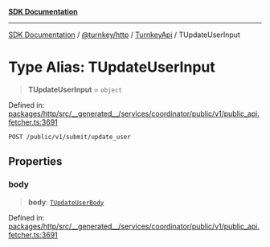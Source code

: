 [**SDK Documentation**](../../../../../README.mdx)

***

[SDK Documentation](../../../../../packages.mdx) / [@turnkey/http](../../../README.mdx) / [TurnkeyApi](../README.mdx) / TUpdateUserInput

# Type Alias: TUpdateUserInput

> **TUpdateUserInput** = `object`

Defined in: [packages/http/src/\_\_generated\_\_/services/coordinator/public/v1/public\_api.fetcher.ts:3691](https://github.com/tkhq/sdk/blob/e1b1a69bdd608320aaf03cc2dbbf68dc0c52b28d/packages/http/src/__generated__/services/coordinator/public/v1/public_api.fetcher.ts#L3691)

`POST /public/v1/submit/update_user`

## Properties

### body

> **body**: [`TUpdateUserBody`](TUpdateUserBody.mdx)

Defined in: [packages/http/src/\_\_generated\_\_/services/coordinator/public/v1/public\_api.fetcher.ts:3691](https://github.com/tkhq/sdk/blob/e1b1a69bdd608320aaf03cc2dbbf68dc0c52b28d/packages/http/src/__generated__/services/coordinator/public/v1/public_api.fetcher.ts#L3691)
